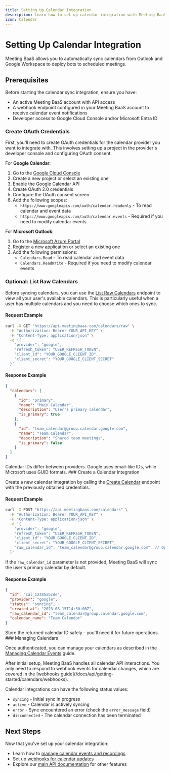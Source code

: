 ```yaml
---
title: Setting Up Calendar Integration
description: Learn how to set up calendar integration with Meeting BaaS
icon: Calendar
---
```



# Setting Up Calendar Integration

Meeting BaaS allows you to automatically sync calendars from Outlook and Google Workspace to deploy bots to scheduled meetings.

## Prerequisites

Before starting the calendar sync integration, ensure you have:

- An active Meeting BaaS account with API access
- A webhook endpoint configured in your Meeting BaaS account to receive calendar event notifications
- Developer access to Google Cloud Console and/or Microsoft Entra ID

<Steps>

<Step>

### Create OAuth Credentials

First, you'll need to create OAuth credentials for the calendar provider you want to integrate with. This involves setting up a project in the provider's developer console and configuring OAuth consent.

For **Google Calendar**:

1. Go to the [Google Cloud Console](https://console.cloud.google.com)
2. Create a new project or select an existing one
3. Enable the Google Calendar API
4. Create OAuth 2.0 credentials
5. Configure the OAuth consent screen
6. Add the following scopes:
   - `https://www.googleapis.com/auth/calendar.readonly` - To read calendar and event data
   - `https://www.googleapis.com/auth/calendar.events` - Required if you need to modify calendar events

For **Microsoft Outlook**:

1. Go to the [Microsoft Azure Portal](https://portal.azure.com)
2. Register a new application or select an existing one
3. Add the following permissions:
   - `Calendars.Read` - To read calendar and event data
   - `Calendars.ReadWrite` - Required if you need to modify calendar events

</Step>

<Step>

### Optional: List Raw Calendars

Before syncing calendars, you can use the <a href="/docs/api/reference/calendars/list_raw_calendars" target="_blank">List Raw Calendars</a> endpoint to view all your user's available calendars. This is particularly useful when a user has multiple calendars and you need to choose which ones to sync.

#### Request Example

```bash
curl -X GET "https://api.meetingbaas.com/calendars/raw" \
  -H "Authorization: Bearer YOUR_API_KEY" \
  -H "Content-Type: application/json" \
  -d '{
    "provider": "google",
    "refresh_token": "USER_REFRESH_TOKEN",
    "client_id": "YOUR_GOOGLE_CLIENT_ID",
    "client_secret": "YOUR_GOOGLE_CLIENT_SECRET"
  }'
```

#### Response Example

```json
{
  "calendars": [
    {
      "id": "primary",
      "name": "Main Calendar",
      "description": "User's primary calendar",
      "is_primary": true
    },
    {
      "id": "team_calendar@group.calendar.google.com",
      "name": "Team Calendar",
      "description": "Shared team meetings",
      "is_primary": false
    }
  ]
}
```

<Callout type="info">
  Calendar IDs differ between providers. Google uses email-like IDs, while
  Microsoft uses GUID formats.
</Callout>

</Step>

<Step>
### Create a Calendar Integration

Create a new calendar integration by calling the <a href="/docs/api/reference/calendars/create_calendar" target="_blank">Create Calendar</a> endpoint with the previously obtained credentials.

#### Request Example

```bash
curl -X POST "https://api.meetingbaas.com/calendars" \
  -H "Authorization: Bearer YOUR_API_KEY" \
  -H "Content-Type: application/json" \
  -d '{
    "provider": "google",
    "refresh_token": "USER_REFRESH_TOKEN",
    "client_id": "YOUR_GOOGLE_CLIENT_ID",
    "client_secret": "YOUR_GOOGLE_CLIENT_SECRET",
    "raw_calendar_id": "team_calendar@group.calendar.google.com"  // Optional
  }'
```

If the `raw_calendar_id` parameter is not provided, Meeting BaaS will sync the user's primary calendar by default.

#### Response Example

```json
{
  "id": "cal_12345abcde",
  "provider": "google",
  "status": "syncing",
  "created_at": "2023-08-15T14:30:00Z",
  "raw_calendar_id": "team_calendar@group.calendar.google.com",
  "calendar_name": "Team Calendar"
}
```

<Callout type="warn">
  Store the returned calendar ID safely - you'll need it for future operations.
</Callout>

</Step>

<Step>
### Managing Calendars

Once authenticated, you can manage your calendars as described in the [Managing Calendar Events](/docs/api/getting-started/calendars/events) guide.

<Callout type="info">
  After initial setup, Meeting BaaS handles all calendar API interactions. You
  only need to respond to webhook events for calendar changes, which are covered
  in the [webhooks guide](/docs/api/getting-started/calendars/webhooks).
</Callout>

Calendar integrations can have the following status values:

- `syncing` - Initial sync in progress
- `active` - Calendar is actively syncing
- `error` - Sync encountered an error (check the `error_message` field)
- `disconnected` - The calendar connection has been terminated

</Step>

</Steps>

## Next Steps

Now that you've set up your calendar integration:

- Learn how to [manage calendar events and recordings](/docs/api/getting-started/calendars/events)
- Set up [webhooks for calendar updates](/docs/api/getting-started/calendars/webhooks)
- Explore our [main API documentation](/docs/api) for other features
